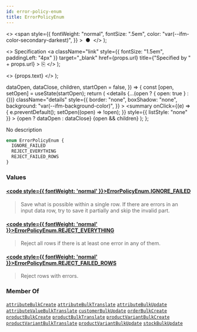 ```yaml
---
id: error-policy-enum
title: ErrorPolicyEnum
---
```


  <>
    <span
      style={{
        fontWeight: "normal",
        fontSize: ".5em",
        color: "var(--ifm-color-secondary-darkest)",
      }}
    >
      &nbsp;●&nbsp;
    </span>
  </>
);

  <>
    Specification
    <a
      className="link"
      style={{ fontSize: "1.5em", paddingLeft: "4px" }}
      target="\_blank"
      href={props.url}
      title={"Specified by " + props.url}
    >
      ⎘
    </a>
  </>
);

  <>
    <span className={props.class}>{props.text}</span>
  </>
);


  dataOpen,
  dataClose,
  children,
  startOpen = false,
}) => {
  const [open, setOpen] = useState(startOpen);
  return (
    <details
      {...(open ? { open: true } : {})}
      className="details"
      style={{
        border: "none",
        boxShadow: "none",
        background: "var(--ifm-background-color)",
      }}
    >
      <summary
        onClick={(e) => {
          e.preventDefault();
          setOpen((open) => !open);
        }}
        style={{ listStyle: "none" }}
      >
        {open ? dataOpen : dataClose}
      </summary>
      {open && children}
    </details>
  );
};

No description

```graphql
enum ErrorPolicyEnum {
  IGNORE_FAILED
  REJECT_EVERYTHING
  REJECT_FAILED_ROWS
}
```

### Values

#### [<code style={{ fontWeight: 'normal' }}>ErrorPolicyEnum.<b>IGNORE_FAILED</b></code>](#)

> Save what is possible within a single row. If there are errors in an input data row, try to save it partially and skip the invalid part.

#### [<code style={{ fontWeight: 'normal' }}>ErrorPolicyEnum.<b>REJECT_EVERYTHING</b></code>](#)

> Reject all rows if there is at least one error in any of them.

#### [<code style={{ fontWeight: 'normal' }}>ErrorPolicyEnum.<b>REJECT_FAILED_ROWS</b></code>](#)

> Reject rows with errors.

### Member Of

[`attributeBulkCreate`](../../../api-reference/attributes/mutations/attribute-bulk-create) <Badge class="badge badge--secondary" text="mutation"/><Bullet />[`attributeBulkTranslate`](../../../api-reference/attributes/mutations/attribute-bulk-translate) <Badge class="badge badge--secondary" text="mutation"/><Bullet />[`attributeBulkUpdate`](../../../api-reference/attributes/mutations/attribute-bulk-update) <Badge class="badge badge--secondary" text="mutation"/><Bullet />[`attributeValueBulkTranslate`](../../../api-reference/attributes/mutations/attribute-value-bulk-translate) <Badge class="badge badge--secondary" text="mutation"/><Bullet />[`customerBulkUpdate`](../../../api-reference/users/mutations/customer-bulk-update) <Badge class="badge badge--secondary" text="mutation"/><Bullet />[`orderBulkCreate`](../../../api-reference/orders/mutations/order-bulk-create) <Badge class="badge badge--secondary" text="mutation"/><Bullet />[`productBulkCreate`](../../../api-reference/products/mutations/product-bulk-create) <Badge class="badge badge--secondary" text="mutation"/><Bullet />[`productBulkTranslate`](../../../api-reference/products/mutations/product-bulk-translate) <Badge class="badge badge--secondary" text="mutation"/><Bullet />[`productVariantBulkCreate`](../../../api-reference/products/mutations/product-variant-bulk-create) <Badge class="badge badge--secondary" text="mutation"/><Bullet />[`productVariantBulkTranslate`](../../../api-reference/products/mutations/product-variant-bulk-translate) <Badge class="badge badge--secondary" text="mutation"/><Bullet />[`productVariantBulkUpdate`](../../../api-reference/products/mutations/product-variant-bulk-update) <Badge class="badge badge--secondary" text="mutation"/><Bullet />[`stockBulkUpdate`](../../../api-reference/products/mutations/stock-bulk-update) <Badge class="badge badge--secondary" text="mutation"/>
